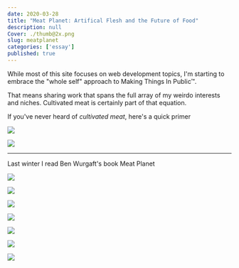 ```yaml
---
date: 2020-03-28
title: "Meat Planet: Artifical Flesh and the Future of Food"
description: null
Cover: ./thumb@2x.png
slug: meatplanet
categories: ['essay']
published: true
---
```


While most of this site focuses on web development topics, I'm starting to embrace the "whole self" approach to Making Things In Public™.  

That means sharing work that spans the full array of my weirdo interests and niches. Cultivated meat is certainly part of that equation. 

If you've never heard of *cultivated meat*, here's a quick primer

![](./meat-1.png)

![](./meat-2.png)

---

Last winter I read <TooltipLink to="#">Ben Wurgaft</TooltipLink>'s book <TooltipLink to="#">Meat Planet</TooltipLink>

![](./meat-3.png)

![](./meat-4.png)

![](./meat-5.png)

![](./meat-6.png)

![](./meat-7.png)

![](./meat-8.png)

![](./meat-9.png)